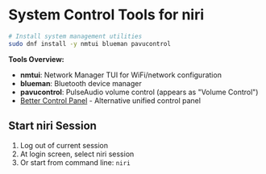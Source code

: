 # System Control Tools for niri

```bash
# Install system management utilities
sudo dnf install -y nmtui blueman pavucontrol
```

**Tools Overview:**
- **nmtui**: Network Manager TUI for WiFi/network configuration
- **blueman**: Bluetooth device manager
- **pavucontrol**: PulseAudio volume control (appears as "Volume Control")
- [Better Control Panel](https://github.com/better-ecosystem/better-control) - Alternative unified control panel

## Start niri Session
1. Log out of current session
2. At login screen, select niri session
3. Or start from command line: `niri`